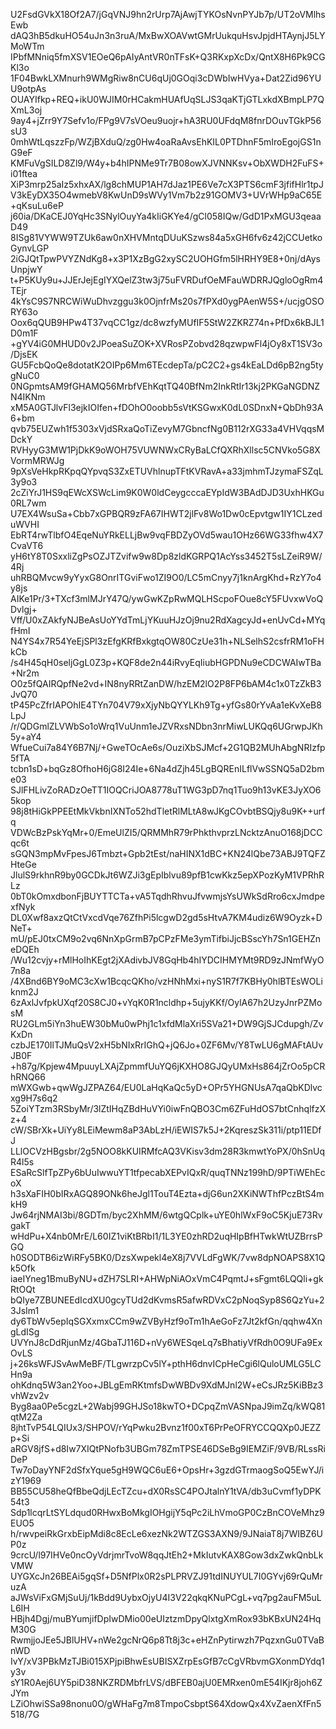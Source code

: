 U2FsdGVkX18Of2A7/jGqVNJ9hn2rUrp7AjAwjTYKOsNvnPYJb7p/UT2oVMlhsEwb
dAQ3hB5dkuHO54uJn3n3ruA/MxBwXOAVwtGMrUukquHsvJpjdHTAynjJ5LYMoWTm
IPbfMNniq5fmXSV1EOeQ6pAIyAntVR0nTFsK+Q3RKxpXcDx/QntX8H6Pk9CGKl3o
1F04BwkLXMnurh9WMgRiw8nCU6qUj0GOqi3cDWbIwHVya+Dat2Zid96YUU9otpAs
OUAYIfkp+REQ+ikU0WJIM0rHCakmHUAfUqSLJS3qaKTjGTLxkdXBmpLP7QXmL3oj
9ay4+jZrr9Y7Sefv1o/FPg9V7sVOeu9uojr+hA3RU0UFdqM8fnrDOuvTGkP56sU3
0mhWtLqszzFp/WZjBXduQ/zg0Hw4oaRaAvsEhKIL0PTDhnF5mIroEgojGS1nG9eF
KMFuVgSILD8Zl9/W4y+b4hIPNMe9Tr7B08owXJVNNKsv+ObXWDH2FuFS+i01ftea
XiP3mrp25aIz5xhxAX/lg8chMUP1AH7dJaz1PE6Ve7cX3PTS6cmF3jfifHlr1tpJ
V3kEyDX35O4wmebV8KwUnD9sWVy1Vm7b2z91GOMV3+UVrWHp9aC65E+qKsuLu6eP
j60ia/DKaCEJ0YqHc3SNylOuyYa4kIiGKYe4/gCl058IQw/GdD1PxMGU3qeaaD49
8ISg81VYWW9TZUk6aw0nXHVMntqDUuKSzws84a5xGH6fv6z42jCCUetkoGynvLGP
2iGJQtTpwPVYZNdKg8+x3P1XzBgG2xySC2UOHGfm5lHRHY9E8+0nj/dAysUnpjwY
t+P5KUy9u+JJErJejEgIYXQelZ3tw3j75uFVRDufOeMFauWDRRJQgloOgRm4TEjr
4kYsC9S7NRCWiWuDhvzggu3k0OjnfrMs20s7fPXd0ygPAenW5S+/ucjgOSORY63o
Oox6qQUB9HPw4T37vqCC1gz/dc8wzfyMUfIF5StW2ZKRZ74n+PfDx6kBJL1D0m1F
+gYV4iG0MHUD0v2JPoeaSuZOK+XVRosPZobvd28qzwpwFl4jOy8xT1SV3o/DjsEK
GU5FcbQoQe8dotatK2OIPp6Mm6TEcdepTa/pC2C2+gs4kEaLDd6pB2ng5tygNuC0
0NGpmtsAM9fGHAMQ56MrbfVEhKqtTQ40BfNm2InkRtIr13kj2PKGaNGDNZN4IKNm
xM5A0GTJlvFl3ejkIOIfen+fDOhO0oobb5sVtKSGwxK0dL0SDnxN+QbDh93A6+bm
qvb75EUZwh1f5303xVjdSRxaQoTiZevyM7GbncfNg0B112rXG33a4VHVqqsMDckY
RVHyyG3MW1PjDkK9oWOH75VUWNWxCRyBaLCfQXRhXllsc5CNVko5G8XVormMRWJg
9pXsVeHkpRKpqQYpvqS3ZxETUVhlnupTFtKVRavA+a33jmhmTJzymaFSZqL3y9o3
2cZiYrJ1HS9qEWcXSWcLim9K0W0ldCeygcccaEYpIdW3BAdDJD3UxhHKGu0RL7wm
U7EX4WsuSa+Cbb7xGPBQR9zFA67IHWT2jlFv8Wo1Dw0cEpvtgw1IY1CLzeduWVHI
EbRT4rwTlbfO4EqeNuYRkELLjBw9vqFBDZyOVd5wau1OHz66WG33fhw4X7CvaVT6
yH6tY8T0SxxliZgPsOZJTZvifw9w8Dp8zldKGRPQ1AcYss3452T5sLZeiR9W/4Rj
uhRBQMvcw9yYyxG8OnrITGviFwo1ZI9O0/LC5mCnyy7j1knArgKhd+RzY7o4y8js
AIKe1Pr/3+TXcf3mlMJrY47Q/ywGwKZpRwMQLHScpoFOue8cY5FUvxwVoQDvlgj+
Vff/U0xZAkfyNJBeAsUoYYdTmLjYKuuHJzOj9nu2RdXagcyJd+enUvCd+MYqfHmI
N4YS4x7R54YeEjSPl3zEfgKRfBxkgtqOW80CzUe31h+NLSelhS2csfrRM1oFHkCb
/s4H45qH0seljGgL0Z3p+KQF8de2n44iRvyEqIiubHGPDNu9eCDCWAIwTBa+Nr2m
O0z5fQAIRQpfNe2vd+IN8nyRRtZanDW/hzEM2lO2P8FP6bAM4c1x0TzZkB3JvQ70
tP45PcZfrIAPOhIE4TYn704V79xXjyNbQYYLKh9Tg+yfGs80rYvAa1eKvXeB8LpJ
/r/QDGmlZLVWbSo1oWrq1VuUnm1eJZVRxsNDbn3nrMiwLUKQq6UGrwpJKh5y+aY4
WfueCui7a84Y6B7Nj/+GweTOcAe6s/OuziXbSJMcf+2G1QB2MUhAbgNRIzfp5fTA
tcbn1sD+bqGz8OfhoH6jG8I24Ie+6Na4dZjh45LgBQREnILflVwSSNQ5aD2bme03
SJlFHLivZoRADzOeTT1IOQCriJOA8778uT1WG3pD7nq1Tuo9h13vKE3JyXO65kop
98j8tHiGkPPEEtMkVkbnIXNTo52hdTletRlMLtA8wJKgCOvbtBSQjy8u9K++urfq
VDWcBzPskYqMr+0/EmeUlZI5/QRMMhR79rPhkthvprzLNcktzAnuO168jDCCqc6t
sGQN3mpMvFpesJ6Tmbzt+Gpb2tEst/naHINX1dBC+KN24lQbe73ABJ9TQFZHteGe
JlulS9rkhnR9by0GCDkJt6WZJi3gEpIblvu89pfB1cwKkz5epXPozKyM1VPRhRLz
0bT0kOmxdbonFjBUYTTCTa+vA5TqdhRhvuJfvwmjsYsUWkSdRro6cxJmdpexfNyk
DL0Xwf8axzQtCtVxcdVqe76ZfhPi5lcgwD2gd5sHtvA7KM4udiz6W9Oyzk+DNeT+
mU/pEJ0txCM9o2vq6NnXpGrmB7pCPzFMe3ymTifbiJjcBSscYh7Sn1GEHZneDQEh
/Wu12cvjy+rMlHoIhKEgt2jXAdivbJV8GqHb4hIYDCIHMYMt9RD9zJNmfWyO7n8a
/4XBnd6BY9oMC3cXw1BcqcQKho/vzHNhMxi+nyS1R7f7KBHy0hlBTEsWOLiknm2J
6zAxlJvfpkUXqf20S8CJ0+vYqK0R1ncldhp+5ujyKKf/OylA67h2UzyJnrPZMosM
RU2GLm5iYn3huEW30bMu0wPhj1c1xfdMlaXri5SVa21+DW9GjSJCdupgh/ZvKxDn
czbJE170IlTJMuQsV2xH5bNIxRrIGhQ+jQ6Jo+0ZF6Mv/Y8TwLU6gMAFtAUvJB0F
+h87g/Kpjew4MpuuyLXAjZpmmfUuYQ6jKXHO8GJQyUMxHs864jZrOo5pCRhRNQ66
mWXGwb+qwWgJZPAZ64/EU0LaHqKaQc5yD+OPr5YHGNUsA7qaQbKDlvcxg9H7s6q2
5ZoiYTzm3RSbyMr/3lZtIHqZBdHuVYi0iwFnQBO3Cm6ZFuHdOS7btCnhqlfzXz+4
cW/SBrXk+UiYy8LEiMewm8aP3AbLzH/iEWIS7k5J+2KqreszSk311i/ptp11EDfJ
LLlOCVzHBgsbr/2g5NOO8kKUIRMfcAQ3VKisv3dm28R3kmwtYoPX/0hSnUqR4l5s
ESaRcSlfTpZPy6bUuIwwuYT1tfpecabXEPvIQxR/quqTNNz199hD/9PTiWEhEcoX
h3sXaFIH0bIRxAGQ89ONk6heJgl1TouT4Ezta+djG6un2XKiNWThfPczBtS4mkH9
Jw64rjNMAI3bi/8GDTm/byc2XhMM/6wtgQCplk+uYE0hlWxF9oC5KjuE73RvgakT
wHdPu+X4nb0MrE/L60IZ1viKtBRbI1/1L3YE0zhRD2uqHIpBfHTwkWtUZBrrsPGQ
h0SODTB6izWiRFy5BK0/DzsXwpekl4eX8j7VVLdFgWK/7vw8dpNOAPS8X1Qk5Ofk
iaeIYneg1BmuByNU+dZH7SLRI+AHWpNiAOxVmC4PqmtJ+sFgmt6LQQli+gkRtOQt
bQIye7ZBUNEEdIcdXU0gcyTUd2dKvmsR5afwRDVxC2pNoqSyp8S6QzYu+23JsIm1
dy6TbWv5epIqSGXxmxCCm9wZVByHzf9oTm1hAeGoFz7Jt2kfGn/qqhw4XngLdISg
UVYnJ8cDdRjunMz/4GbaTJ116D+nVy6WESqeLq7sBhatiyVfRdh0O9UFa9ExOvLS
j+26ksWFJSvAwMeBF/TLgwrzpCv5lY+pthH6dnvICpHeCgi6lQuloUMLG5LCHn9a
ohKdnq5W3an2Yoo+JBLgEmRKtmfsDwWBDv9XdMJnl2W+eCsJRz5KiBBz3vhWzv2v
Byg8aa0Pe5cgzL+2Wabj99GHJSo18kwTO+DCpqZmVASNpaJ9imZq/kWQ81qtM2Za
8jhtTvP54LQIUx3/SHPOV/rYqPwku2Bvnz1f00xT6PrPeOFRYCCQQXp0JEZZp+Si
aRGV8jfS+d8Iw7XIQtPNofb3UBGm78ZmTPSE46DSeBg9IEMZiF/9VB/RLssRiDeP
Tw7oDayYNF2dSfxYque5gH9WQC6uE6+OpsHr+3gzdGTrmaogSoQ5EwYJ/izY1969
BB55CU58heQfBbeQdjLEcTZcu+dX0RsSC4POJtalnY1tVA/db3uCvmf1yDPK54t3
Sdp1lcqrLtSYLdqud0RHwxBoMkgIOHgijY5qPc2iLhVmoGP0CzBnCOVeMhz9EUO5
h/rwvpeiRkGrxbEipMdi8c8EcLe6xezNk2WTZGS3AXN9/9JNaiaT8j7WIBZ6UP0z
9crcU/l97IHVe0ncOyVdrjmrTvoW8qqJtEh2+MkIutvKAX8Gow3dxZwkQnbLkVMW
UYGXcJn26BEAi5gqSf+D5NfPlx0R2sPLPRVZJ91tdINUYUL7I0GYvj69rQuMruzA
aJWsViFxGMjSuUj/1kBdd9UybxOjyU4I3V22qkqKNuPCgL+vq7pg2auFM5uLL6IH
HBjh4Dgj/muBYumjifDpIwDMio00eUIztzmDpyQlxtgXmRox93bKBxUN24HqM30G
RwmjjoJEe5JBlUHV+nWe2gcNrQ6p8Tt8j3c+eHZnPytirwzh7PqzxnGu0TVaBnWD
IvY/xV3PBkMzTJBi015XPjpiBhwEsUBISXZrpEsGfB7cCgVRbvmGXonmDYdq1y3v
sY1R0Aej6UY5piD38NKZRDMbfrLVS/dBFEB0ajU0EMRxen0mE54IKjr8joh6ZJYm
LZiOhwiSSa98nonu0O/gWHaFg7m8TmpoCsbptS64XdowQx4XvZaenXfFn5518/7G
